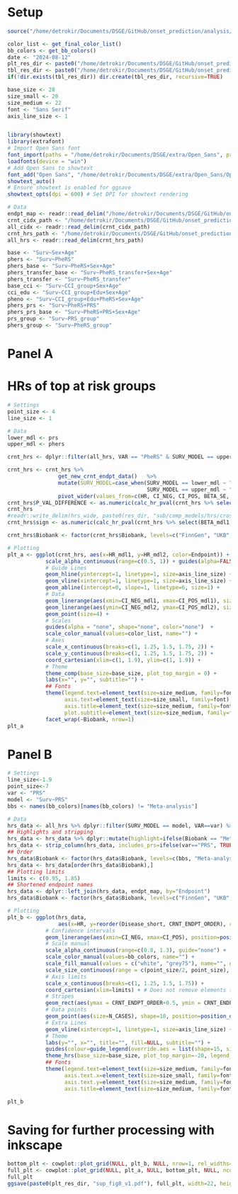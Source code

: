 # Setup
```r
source("/home/detrokir/Documents/DSGE/GitHub/onset_prediction/analysis/scripts/utils.R")

color_list <- get_final_color_list()
bb_colors <- get_bb_colors()
date <- "2024-08-12"
plt_res_dir <- paste0("/home/detrokir/Documents/DSGE/GitHub/onset_prediction/analysis/results/plots/", date, "/")
tbl_res_dir <- paste0("/home/detrokir/Documents/DSGE/GitHub/onset_prediction/analysis/results/tables/", date, "/")
if(!dir.exists(tbl_res_dir)) dir.create(tbl_res_dir, recursive=TRUE)

base_size <- 28
size_small <- 20
size_medium <- 22
font <- "Sans Serif"
axis_line_size <- 1


library(showtext)
library(extrafont)
# Import Open Sans font
font_import(paths = "/home/detrokir/Documents/DSGE/extra/Open_Sans", prompt = FALSE)
loadfonts(device = "win")
# Add Open Sans to showtext
font_add("Open Sans", "/home/detrokir/Documents/DSGE/extra/Open_Sans/OpenSans-Regular.ttf")
showtext_auto()
# Ensure showtext is enabled for ggsave
showtext_opts(dpi = 600) # Set DPI for showtext rendering

# Data
endpt_map <- readr::read_delim("/home/detrokir/Documents/DSGE/GitHub/onset_prediction/analysis/results/tables/endpt_name_maps/endpoint_map.csv")
crnt_cidx_path <- "/home/detrokir/Documents/DSGE/GitHub/onset_prediction/analysis/data/processed/2024-07-02/bbs/meta/2019-01-01_o8_w2_10_32_70_cidx.tsv"
all_cidx <- readr::read_delim(crnt_cidx_path)
crnt_hrs_path <- "/home/detrokir/Documents/DSGE/GitHub/onset_prediction/analysis/data/processed/2024-07-02/bbs/meta/2019-01-01_o8_w2_10_32_70_coxph.tsv"
all_hrs <- readr::read_delim(crnt_hrs_path)
```



```r
base <- "Surv~Sex+Age"
phers <- "Surv~PheRS"
phers_base <- "Surv~PheRS+Sex+Age"
phers_transfer_base <- "Surv~PheRS_transfer+Sex+Age"
phers_transfer <- "Surv~PheRS_transfer"
base_cci <- "Surv~CCI_group+Sex+Age"
cci_edu <- "Surv~CCI_group+Edu+Sex+Age" 
pheno <- "Surv~CCI_group+Edu+PheRS+Sex+Age" 
phers_prs <- "Surv~PheRS+PRS"
phers_prs_base <- "Surv~PheRS+PRS+Sex+Age"
prs_group <- "Surv~PRS_group"
phers_group <- "Surv~PheRS_group"
```

# Panel A
# HRs of top at risk groups
```r
# Settings
point_size <- 4
line_size <- 1

# Data
lower_mdl <- prs
upper_mdl <- phers

crnt_hrs <- dplyr::filter(all_hrs, VAR == "PheRS" & SURV_MODEL == upper_mdl | VAR == "PRS" & SURV_MODEL == lower_mdl)

crnt_hrs <- crnt_hrs %>% 
                get_new_crnt_endpt_data()   %>%
                mutate(SURV_MODEL=case_when(SURV_MODEL == lower_mdl ~ "mdl1", 
                                            SURV_MODEL == upper_mdl ~ "mdl2")) %>%
                pivot_wider(values_from=c(HR, CI_NEG, CI_POS, BETA_SE, BETA), names_from=SURV_MODEL, id_cols=c(Endpoint, Biobank))
crnt_hrs$P_VAL_DIFFERENCE <- as.numeric(calc_hr_pval(crnt_hrs %>% select(BETA_mdl1, BETA_SE_mdl1), crnt_hrs %>% select(BETA_mdl2, BETA_SE_mdl2))$pvals)
crnt_hrs
#readr::write_delim(hrs_wide, paste0(res_dir, "sub/comp_models/hrs/cross/prs_vs_phers.tsv"), delim="\t")
crnt_hrs$sign <- as.numeric(calc_hr_pval(crnt_hrs %>% select(BETA_mdl1, BETA_SE_mdl1), crnt_hrs %>% select(BETA_mdl2, BETA_SE_mdl2))$sign)

crnt_hrs$Biobank <- factor(crnt_hrs$Biobank, levels=c("FinnGen", "UKB", "EstB", "Meta-analysis"))

# Plotting
plt_a <- ggplot(crnt_hrs, aes(x=HR_mdl1, y=HR_mdl2, color=Endpoint)) +
            scale_alpha_continuous(range=c(0.5, 1)) + guides(alpha=FALSE) +
            # Guide Lines
            geom_hline(yintercept=1, linetype=1, size=axis_line_size) +
            geom_vline(xintercept=1, linetype=1, size=axis_line_size) +
            geom_abline(intercept=0, slope=1, linetype=6, size=1) +
            # Data
            geom_linerange(aes(xmin=CI_NEG_mdl1, xmax=CI_POS_mdl1), size=line_size) +
            geom_linerange(aes(ymin=CI_NEG_mdl2, ymax=CI_POS_mdl2), size=line_size) +
            geom_point(size=4) +
            # Scales 
            guides(alpha = "none", shape="none", color="none")  +
            scale_color_manual(values=color_list, name="") +
            # Axes
            scale_x_continuous(breaks=c(1, 1.25, 1.5, 1.75, 2)) +
            scale_y_continuous(breaks=c(1, 1.25, 1.5, 1.75, 2)) +
            coord_cartesian(xlim=c(1, 1.9), ylim=c(1, 1.9)) +
            # Theme
            theme_comp(base_size=base_size, plot_top_margin = 0) +
            labs(x="", y="", subtitle="") +
            ## Fonts
            theme(legend.text=element_text(size=size_medium, family=font), 
                  axis.text=element_text(size=size_small, family=font),
                  axis.title=element_text(size=size_medium, family=font),
                  plot.subtitle=element_text(size=size_medium, family=font)) +
            facet_wrap(~Biobank, nrow=1)
plt_a
```


# Panel B

```r
# Settings
line_size<-1.9
point_size<-7
var <- "PRS"
model <- "Surv~PRS"
bbs <- names(bb_colors)[names(bb_colors) != "Meta-analysis"]

# Data
hrs_data <- all_hrs %>% dplyr::filter(SURV_MODEL == model, VAR==var) %>% get_new_crnt_endpt_data()
## Highlights and stripping
hrs_data <- hrs_data %>% dplyr::mutate(highlight=ifelse(Biobank == "Meta-analysis", 1, 0.5)) 
hrs_data <- strip_column(hrs_data, includes_prs=ifelse(var=="PRS", TRUE, FALSE), hrs=TRUE)
## Order
hrs_data$Biobank <- factor(hrs_data$Biobank, levels=c(bbs, "Meta-analysis"))
hrs_data <- hrs_data[order(hrs_data$Biobank),]
## Plotting limits
limits <- c(0.95, 1.85)
## Shortened endpoint names
hrs_data <- dplyr::left_join(hrs_data, endpt_map, by="Endpoint")
hrs_data$Biobank <- factor(hrs_data$Biobank, levels=c("FinnGen", "UKB", "EstB", "Meta-analysis"))

# Plotting
plt_b <- ggplot(hrs_data, 
                aes(x=HR, y=reorder(Disease_short, CRNT_ENDPT_ORDER), color=Biobank, alpha=highlight)) +
            # Confidence intervals
            geom_linerange(aes(xmin=CI_NEG, xmax=CI_POS), position=position_dodge(0.5), size=line_size, key_glyph=draw_key_rect) +
            # Scale manual
            scale_alpha_continuous(range=c(0.8, 1.3), guide="none") +
            scale_color_manual(values=bb_colors, name="") +
            scale_fill_manual(values = c("white", "grey75"), name="", guide="none") +
            scale_size_continuous(range = c(point_size/2, point_size), guide="none") +
            # Axis limits
            scale_x_continuous(breaks=c(1, 1.25, 1.5, 1.75)) +
            coord_cartesian(xlim=limits) + # Does not remove elements that are outside of limits
            # Stripes
            geom_rect(aes(ymax = CRNT_ENDPT_ORDER+0.5, ymin = CRNT_ENDPT_ORDER-0.5, xmin = -Inf, xmax = Inf, fill=stripe), color=NA, alpha = 0.1) +
            # Data points
            geom_point(aes(size=N_CASES), shape=18, position=position_dodge(0.5), key_glyph=draw_key_rect) +
            # Extra Lines
            geom_vline(xintercept=1, linetype=1, size=axis_line_size) +
            # Theme
            labs(y="", x="", title="", fill=NULL, subtitle="") +
            guides(colour=guide_legend(override.aes = list(shape=15, size=7))) +
            theme_hrs(base_size=base_size, plot_top_margin=-20, legend_pos="none") +
            ## Fonts
            theme(legend.text=element_text(size=size_medium, family=font), 
                  axis.text.x=element_text(size=size_small, family=font),
                  axis.text.y=element_text(size=size_medium, family=font),
                  axis.title=element_text(size=size_medium, family=font))

plt_b
```

# Saving for further processing with inkscape
```r
bottom_plt <- cowplot::plot_grid(NULL, plt_b, NULL, nrow=1, rel_widths=c(0.2, 0.6, 0.2), align="h")
full_plt <- cowplot::plot_grid(NULL, plt_a, NULL, bottom_plt, NULL, ncol=1, rel_heights=c(0.05, 0.3, 0.15, 0.4, 0.025))
full_plt
ggsave(paste0(plt_res_dir, "sup_fig8_v1.pdf"), full_plt, width=22, height=18, dpi=600, unit="in", bg="white")
```
